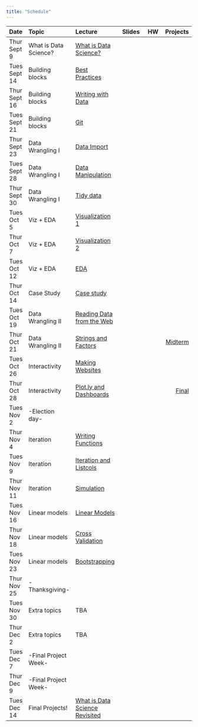 ```yaml
---
title: "Schedule"
---
```


| Date          | Topic                 | Lecture                                                                      | Slides                                                                           | HW                                                         |                        Projects |
|:------------- |:--------------------- |:-----------------------------------------------------------------------------|:--------------------------------------------------------------------------------:|:----------------------------------------------------------:| -------------------------------:|
| Thur Sept 9   | What is Data Science? | [What is Data Science?](what_is_ds_i.html)                                   | [<i class="fas fa-desktop fa-lg"></i>](slides/what_is_data_science_i.pdf)        | [<i class="far fa-file-code fa-lg"></i>](homework_0.html)  |                                 |   
| Tues Sept 14   | Building blocks       | [Best Practices](best_practices.html)                                       | [<i class="fas fa-desktop fa-lg"></i>](slides/best_practices.pdf)                |                                                            |                                 |
| Thur Sept 16  | Building blocks       | [Writing with Data](writing_with_data.html)                                  | [<i class="fas fa-desktop fa-lg"></i>](slides/writing_with_data.pdf)             |                                                            |                                 |
| Tues Sept 21  | Building blocks       | [Git](git.html)                                                              | [<i class="fas fa-desktop fa-lg"></i>](slides/git.pdf)                           | [<i class="far fa-file-code fa-lg"></i>](homework_1.html)  |                                 |   
| Thur Sept 23  | Data Wrangling I      | [Data Import](data_import.html)                                              | [<i class="fas fa-desktop fa-lg"></i>](slides/data_import.pdf)                   |                                                            |                                 | 
| Tues Sept 28  | Data Wrangling I      | [Data Manipulation](data_manipulation.html)                                  | [<i class="fas fa-desktop fa-lg"></i>](slides/data_manipulation.pdf)             |                                                            |                                 | 
| Thur Sept 30  | Data Wrangling I      | [Tidy data](tidy_data.html)                                                  | [<i class="fas fa-desktop fa-lg"></i>](slides/tidy_data.pdf)                     | [<i class="far fa-file-code fa-lg"></i>](homework_2.html)  |                                 |    
| Tues Oct 5    | Viz + EDA             | [Visualization 1](visualization_pt1.html)                                    | [<i class="fas fa-desktop fa-lg"></i>](slides/visualization.pdf)                 |                                                            |                                 | 
| Thur Oct 7    | Viz + EDA             | [Visualization 2](visualization_pt2.html)                                    | [<i class="fas fa-desktop fa-lg"></i>](slides/visualization.pdf)                 |                                                            |                                 | 
| Tues Oct 12   | Viz + EDA             | [EDA](exploratory_analysis.html)                                             | [<i class="fas fa-desktop fa-lg"></i>](slides/exploratory_analysis.pdf)          | [<i class="far fa-file-code fa-lg"></i>](homework_3.html)  |                                 |    
| Thur Oct 14   | Case Study            | [Case study](what_is_ds_ii.html)                                             | [<i class="fas fa-desktop fa-lg"></i>](slides/what_is_data_science_ii.pdf)       |                                                            |                                 | 
| Tues Oct 19   | Data Wrangling II     | [Reading Data from the Web](reading_data_from_the_web.html)                  | [<i class="fas fa-desktop fa-lg"></i>](slides/reading_data_from_the_web.pdf)     |                                                            |                                 | 
| Thur Oct 21   | Data Wrangling II     | [Strings and Factors](strings_and_factors.html)                              | [<i class="fas fa-desktop fa-lg"></i>](slides/strings_and_factors.pdf)           |                                                            | [Midterm](midterm_project.html) | 
| Tues Oct 26   | Interactivity         | [Making Websites](making_websites.html)                                      | [<i class="fas fa-desktop fa-lg"></i>](slides/making_websites.pdf)               |                                                            |                                 | 
| Thur Oct 28   | Interactivity         | [Plot.ly and Dashboards](plotly_and_dashboards.html)                         | [<i class="fas fa-desktop fa-lg"></i>](slides/plotly_and_dashboards.pdf)         | [<i class="far fa-file-code fa-lg"></i>](homework_4.html)  | [Final](final_project.html)     | 
| Tues Nov 2    | -Election day-        |                                                                              |                                                                                  |                                                            |                                 | 
| Thur Nov 4    | Iteration             | [Writing Functions](writing_functions.html)                                  | [<i class="fas fa-desktop fa-lg"></i>](slides/writing_functions.pdf)             |                                                            |                                 | 
| Tues Nov 9    | Iteration             | [Iteration and Listcols](iteration_and_listcols.html)                        | [<i class="fas fa-desktop fa-lg"></i>](slides/iteration_and_listcols.pdf)        |                                                            |                                 | 
| Thur Nov 11   | Iteration             | [Simulation](simulation.html)                                                | [<i class="fas fa-desktop fa-lg"></i>](slides/simulation.pdf)                    | [<i class="far fa-file-code fa-lg"></i>](homework_5.html)  |                                 | 
| Tues Nov 16   | Linear models         | [Linear Models](linear_models.html)                                          | [<i class="fas fa-desktop fa-lg"></i>](slides/linear_models.pdf)                 |                                                            |                                 | 
| Thur Nov 18   | Linear models         | [Cross Validation](cross_validation.html)                                    | [<i class="fas fa-desktop fa-lg"></i>](slides/cross_validation.pdf)              |                                                            |                                 | 
| Tues Nov 23   | Linear models         | [Bootstrapping](bootstrapping.html)                                          | [<i class="fas fa-desktop fa-lg"></i>](slides/bootstrapping.pdf)                 | [<i class="far fa-file-code fa-lg"></i>](homework_6.html)  |                                 | 
| Thur Nov 25   | -Thanksgiving-        |                                                                              |                                                                                  |                                                            |                                 | 
| Tues Nov 30   | Extra topics          | TBA 																																				 | [<i class="fas fa-desktop fa-lg"></i>](bit.ly/nyrconf19)                         |                                                            |                                 | 
| Thur Dec 2    | Extra topics          | TBA                                                                          | [<i class="fas fa-desktop fa-lg"></i>](slides/shiny.pdf)                         |                                                            |                                 | 
| Tues Dec 7    | -Final Project Week-  |                                                                              |                                                                                  |                                                            |                                 | 
| Thur Dec 9    | -Final Project Week-  |                                                                              |                                                                                  |                                                            |                                 | 
| Tues Dec 14   | Final Projects!       | [What is Data Science Revisited](what_is_ds_iii.html)                        | [<i class="fas fa-desktop fa-lg"></i>](slides/what_is_data_science_iii.pdf)      |                                                            |                                 |

